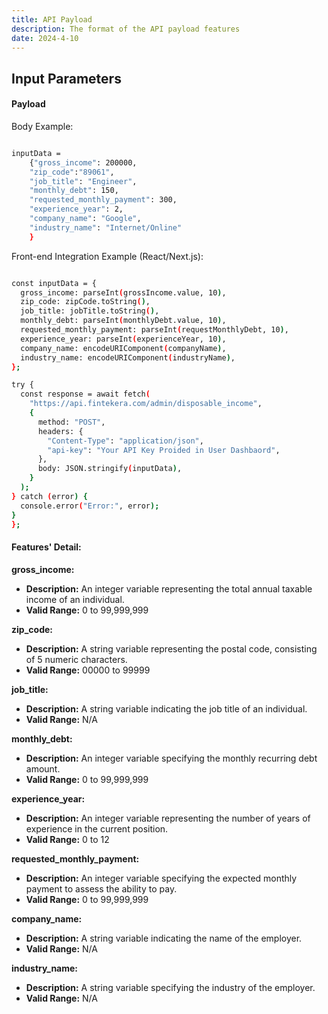 ```yaml
---
title: API Payload
description: The format of the API payload features
date: 2024-4-10
---
```


## Input Parameters

#### Payload
Body Example:

```sh

inputData =
    {"gross_income": 200000,
    "zip_code":"89061",
    "job_title": "Engineer",
    "monthly_debt": 150,
    "requested_monthly_payment": 300,
    "experience_year": 2,
    "company_name": "Google",
    "industry_name": "Internet/Online"
    }

```


Front-end Integration Example (React/Next.js):

```bash

const inputData = {
  gross_income: parseInt(grossIncome.value, 10),
  zip_code: zipCode.toString(),
  job_title: jobTitle.toString(),
  monthly_debt: parseInt(monthlyDebt.value, 10),
  requested_monthly_payment: parseInt(requestMonthlyDebt, 10),
  experience_year: parseInt(experienceYear, 10),
  company_name: encodeURIComponent(companyName),
  industry_name: encodeURIComponent(industryName),
};

try {
  const response = await fetch(
    "https://api.fintekera.com/admin/disposable_income",
    {
      method: "POST",
      headers: {
        "Content-Type": "application/json",
        "api-key": "Your API Key Proided in User Dashbaord",
      },
      body: JSON.stringify(inputData),
    }
  );
} catch (error) {
  console.error("Error:", error);
}
};

```

#### Features' Detail:

**gross_income:**
 - **Description:** An integer variable representing the total annual taxable income of an individual.
 - **Valid Range:** 0 to 99,999,999

**zip_code:**
- **Description:** A string variable representing the postal code, consisting of 5 numeric characters.
- **Valid Range:** 00000 to 99999

**job_title:**
- **Description:** A string variable indicating the job title of an individual.
- **Valid Range:** N/A

**monthly_debt:**
- **Description:** An integer variable specifying the monthly recurring debt amount.
- **Valid Range:** 0 to 99,999,999

**experience_year:**
- **Description:** An integer variable representing the number of years of experience in the current position.
- **Valid Range:** 0 to 12

**requested_monthly_payment:**
- **Description:** An integer variable specifying the expected monthly payment to assess the ability to pay.
- **Valid Range:** 0 to 99,999,999

**company_name:**
- **Description:** A string variable indicating the name of the employer.
- **Valid Range:** N/A

**industry_name:**
- **Description:** A string variable specifying the industry of the employer.
- **Valid Range:** N/A

